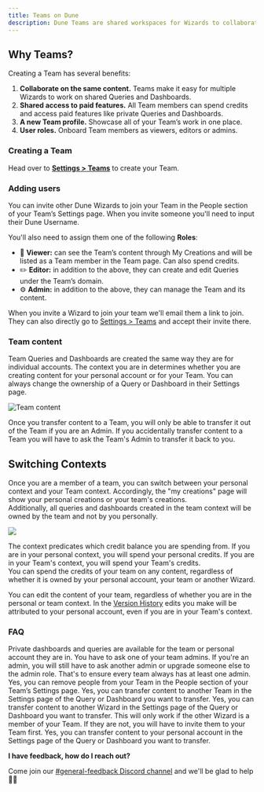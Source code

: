 ```yaml
---
title: Teams on Dune
description: Dune Teams are shared workspaces for Wizards to collaborate within.
---
```


## Why Teams?

Creating a Team has several benefits:

1. **Collaborate on the same content.** Teams make it easy for multiple Wizards to work on shared Queries and Dashboards.
2. **Shared access to paid features.** All Team members can spend credits and access paid features like private Queries and Dashboards.
3. **A new Team profile.** Showcase all of your Team’s work in one place.
4. **User roles.** Onboard Team members as viewers, editors or admins.

### Creating a Team

Head over to [**Settings > Teams**](https://dune.com/settings/teams) to create your Team.

### Adding users

You can invite other Dune Wizards to join your Team in the People section of your Team’s Settings page. When you invite someone you'll need to input their Dune Username.

You'll also need to assign them one of the following **Roles**:

- 👀 **Viewer:** can see the Team’s content through My Creations and will be listed as a Team member in the Team page. Can also spend credits.
- ✏️ **Editor:** in addition to the above, they can create and edit Queries under the Team’s domain.
- ⚙️ **Admin:** in addition to the above, they can manage the Team and its content.

<Info>When you invite a Wizard to join your team we'll email them a link to join. They can also directly go to [Settings > Teams](https://dune.com/settings/teams) and accept their invite there.</Info>

### Team content

Team Queries and Dashboards are created the same way they are for individual accounts. The context you are in determines whether you are creating content for your personal account or for your Team. You can always change the ownership of a Query or Dashboard in their Settings page.

![Team content](/web-app/images/teams/teams-1.png)

<Warning>Once you transfer content to a Team, you will only be able to transfer it out of the Team if you are an Admin. If you accidentally transfer content to a Team you will have to ask the Team's Admin to transfer it back to you.</Warning>


## Switching Contexts 

Once you are a member of a team, you can switch between your personal context and your Team context. Accordingly, the "my creations" page will show your personal creations or your team's creations.   
Additionally, all queries and dashboards created in the team context will be owned by the team and not by you personally.

![](/web-app/images/context-switcher.jpeg)

The context predicates which credit balance you are spending from. If you are in your personal context, you will spend your personal credits. If you are in your Team's context, you will spend your Team's credits.  
You can spend the credits of your team on any content, regardless of whether it is owned by your personal account, your team or another Wizard. 

You can edit the content of your team, regardless of whether you are in the personal or team context.
In the [Version History](/web-app/query-editor/version-history) edits you make will be attributed to your personal account, even if you are in your Team's context.

### FAQ

<Accordion title="Can I have private content?" icon="question-mark">
    Private dashboards and queries are available for the team or personal account they are in.
</Accordion>
<Accordion title="How do I edit my role?" icon="question-mark">
    You have to ask one of your team admins. If you're an admin, you will still have to ask another admin or upgrade someone else to the admin role. That's to ensure every team always has at least one admin.
</Accordion>
<Accordion title="Can I remove people from my Team?" icon="question-mark">
    Yes, you can remove people from your Team in the People section of your Team’s Settings page.
</Accordion>
<Accordion title="Can I transfer content to another Team?" icon="question-mark">
    Yes, you can transfer content to another Team in the Settings page of the Query or Dashboard you want to transfer.
</Accordion>
<Accordion title="Can I transfer content to another Wizard?" icon="question-mark">
    Yes, you can transfer content to another Wizard in the Settings page of the Query or Dashboard you want to transfer.
    This will only work if the other Wizard is a member of your Team. If they are not, you will have to invite them to your Team first.

</Accordion>
<Accordion title="Can I transfer content to my personal account?" icon="question-mark">
    Yes, you can transfer content to your personal account in the Settings page of the Query or Dashboard you want to transfer.
</Accordion>


**I have feedback, how do I reach out?**

Come join our [#general-feedback Discord channel](https://discord.com/channels/757637422384283659/1012706316755664926) and we'll be glad to help 🙇‍♂️
